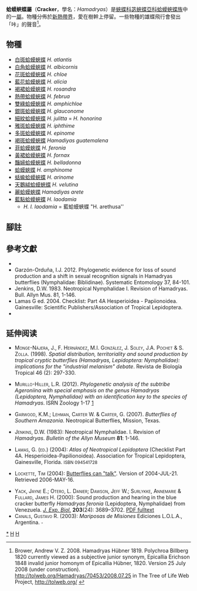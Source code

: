 {{NoteTA|G1=Butterfly}}
{{Automatic Taxobox
| taxon = Hamadryas
| authority = Hübner, 1806
| image = ComputerHotline - Lepidoptera sp. (by) (29).jpg
| image_caption = [[蛤蟆蛺蝶|蛤蟆蛺蝶]] <br />''Hamadryas amphinome''
| type_species = [[蛤蟆蛺蝶|蛤蟆蛺蝶]]<br />''Papilio amphinome''
| type_species_authority = Linnaeus, 1767
| subdivision_ranks = 物種
| subdivision = 共20種，詳見正文。
| synonyms =
* ''Apatura'' <small>[Illiger], 1807</small>
* ''Ageronia'' <small>Hübner, [1819]</small>
* ''Philocala'' <small>Billberg 1820</small>
* ''Peridromia'' <small>Lacordaire, 1833</small>
* ''Peridromia'' <small>Boisduval, [1836]</small>
* ''Amphichlora'' <small>Felder, 1861</small>
}}

'''蛤蟆蛺蝶屬'''（'''Cracker'''，學名：''Hamadryas''）是[[蛺蝶科|蛺蝶科]][[苾蛺蝶亞科|苾蛺蝶亞科]][[蛤蟆蛺蝶族|蛤蟆蛺蝶族]]中的一[[屬_(生物)|屬]]。物種分佈於[[新熱帶界|新熱帶界]]，愛在樹幹上停留。一些物種的雄蝶飛行會發出「咔」的聲音<ref>Brower, Andrew V. Z. 2008. Hamadryas Hübner 1819. Polychroa Billberg 1820 currently viewed as a subjective junior synonym, 
Epicallia Erichson 1848 invalid junior homonym of Epicallia Hübner, 1820. Version 25 July 2008 (under construction). http://tolweb.org/Hamadryas/70453/2008.07.25 {{Wayback|url=http://tolweb.org/Hamadryas/70453/2008.07.25 |date=20170305055858 }} in The Tree of Life Web Project, http://tolweb.org/ {{Wayback|url=http://tolweb.org/ |date=20110515100516 }}</ref>。

== 物種 ==
* [[白斑蛤蟆蛺蝶|白斑蛤蟆蛺蝶]] ''H. atlantis''
* [[白角蛤蟆蛺蝶|白角蛤蟆蛺蝶]] ''H. albicornis''
* [[花斑蛤蟆蛺蝶|花斑蛤蟆蛺蝶]] ''H. chloe''
* [[藍花蛤蟆蛺蝶|藍花蛤蟆蛺蝶]] ''H. alicia''
* [[褐裙蛤蟆蛺蝶|褐裙蛤蟆蛺蝶]] ''H. rosandra''
* [[熱帶蛤蟆蛺蝶|熱帶蛤蟆蛺蝶]] ''H. februa''
* [[雙綠蛤蟆蛺蝶|雙綠蛤蟆蛺蝶]] ''H. amphichloe''
* [[銀斑蛤蟆蛺蝶|銀斑蛤蟆蛺蝶]] ''H. glauconome''
* [[細紋蛤蟆蛺蝶|細紋蛤蟆蛺蝶]] ''H. julitta'' = ''H. honorina''
* [[雅斑蛤蟆蛺蝶|雅斑蛤蟆蛺蝶]] ''H. iphthime''
* [[多斑蛤蟆蛺蝶|多斑蛤蟆蛺蝶]] ''H. epinome''
* [[褐斑蛤蟆蛺蝶|褐斑蛤蟆蛺蝶]] ''Hamadiyas guatemalena''
* [[菲蛤蟆蛺蝶|菲蛤蟆蛺蝶]] ''H. feronia''
* [[黃裙蛤蟆蛺蝶|黃裙蛤蟆蛺蝶]] ''H. fornax''
* [[豔婦蛤蟆蛺蝶|豔婦蛤蟆蛺蝶]] ''H. belladonna''
* [[蛤蟆蛺蝶|蛤蟆蛺蝶]] ''H. amphinome''
* [[蛞蝓蛤蟆蛺蝶|蛞蝓蛤蟆蛺蝶]] ''H. arinome''
* [[天鵝絨蛤蟆蛺蝶|天鵝絨蛤蟆蛺蝶]] ''H. velutina''
* [[麗蛤蟆蛺蝶|麗蛤蟆蛺蝶]] ''Hamadiyas arete''
* [[藍點蛤蟆蛺蝶|藍點蛤蟆蛺蝶]] ''H. laodamia''
** ''H. l. laodamia'' = 藍蛤蟆蛺蝶 "H. arethusa''

== 腳註 ==
{{reflist}}

== 參考文獻 ==
* {{Commonscat-inline|Hamadryas (Nymphalidae)}}
* Garzón-Orduña, I.J. 2012. Phylogenetic evidence for loss of sound production and a shift in sexual recognition signals in Hamadryas butterflies (Nymphalidae: Biblidinae). Systematic Entomology 37, 84-101.
* Jenkins, D.W. 1983. Neotropical Nymphalidae I. Revision of Hamadryas. Bull. Allyn Mus. 81, 1-146.
* Lamas G ed. 2004. Checklist: Part 4A Hesperioidea - Papiionoidea. Gainesville: Scientific Publishers/Association of Tropical Lepidoptera.
* {{Cite book | author = 寿建新 周尧 李宇飞 | title = 世界蝴蝶分類名錄 | location = 中國 | publisher = 陝西科學技術出版社 | date = 2006-04-01 | ISBN = 9787536936768 | language= zh-hans }}

== 延伸阅读==
* <span style="font-variant:small-caps">Monge-Nájera, J., F. Hernández, M.I. González, J. Soley, J.A. Pochet & S. Zolla.</span> (1998). ''Spatial distribution, territoriality and sound production by tropical cryptic butterflies (Hamadryas, Lepidoptera: Nymphalidae): implications for the "industrial melanism" debate''. Revista de Biología Tropical 46 (2): 297-330.

* <span style="font-variant:small-caps">Murillo-Hiller, L.R. </span> (2012). ''Phylogenetic analysis of the subtribe Ageroniina with special emphasis on the genus Hamadryas (Lepidoptera, Nymphalidae) with an identification key to the species of Hamadryas''. ISRN Zoology 1-17 [http://www.hindawi.com/isrn/zoology/2012/635096/]

* <span style="font-variant:small-caps">Garwood, K.M.; Lehman, Carter W. & Carter, G.</span> (2007). ''Butterflies of Southern Amazonia''. Neotropical Butterflies, Mission, Texas.

* <span style="font-variant:small-caps">Jenkins, D.W.</span> (1983): Neotropical Nymphalidae. I. Revision of ''Hamadryas''. ''Bulletin of the Allyn Museum'' '''81''': 1-146.

* <span style="font-variant:small-caps">Lamas, G. (ed.)</span> (2004): ''Atlas of Neotropical Lepidoptera'' (Checklist Part 4A. Hesperioidea-Papilionoidea). Association for Tropical Lepidoptera, Gainesville, Florida. <small>ISBN 094541728</small>

* <span style="font-variant:small-caps">Lockette, Tim</span> (2004): [https://web.archive.org/web/20060211023853/http://pestalert.ifas.ufl.edu/butterflies_talk.htm Butterflies can "talk"]. Version of 2004-JUL-21. Retrieved 2006-MAY-16.

* <span style="font-variant:small-caps">Yack, Jayne E.; Otero, L. Danier; Dawson, Jeff W.; Surlykke, Annemarie & Fullard,  James H.</span> (2000): Sound production and hearing in the blue cracker butterfly ''Hamadryas feronia'' (Lepidoptera, Nymphalidae) from Venezuela. ''[[Journal_of_Experimental_Biology|J. Exp. Biol.]]'' '''203'''(24): 3689–3702. [http://jeb.biologists.org/cgi/reprint/203/24/3689.pdf PDF fulltext]
* <span style="font-variant:small-caps"> Canals, Gustavo R.</span> (2003): ''Mariposas de Misiones'' Ediciones L.O.L.A., Argentina. <small>-</small>

{{苾蛺蝶亞科}}
{{Taxonbar}}
[[Category:蛤蟆蛺蝶屬|*]]
[[Category:蛤蟆蛺蝶族|H]]
[[Category:_1806年描述的分类群|H]]